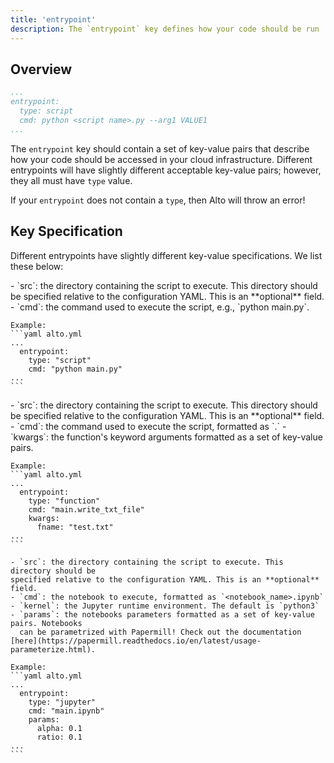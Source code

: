 ```yaml
---
title: 'entrypoint'
description: The `entrypoint` key defines how your code should be run
---
```


## Overview
  ```yaml alto.yml
  ...
  entrypoint:
    type: script
    cmd: python <script name>.py --arg1 VALUE1
  ...
  ```

  The `entrypoint` key should contain a set of key-value pairs that describe how your
  code should be accessed in your cloud infrastructure. Different entrypoints will have
  slightly different acceptable key-value pairs; however, they all must have `type`
  value.

  <Warning>If your `entrypoint` does not contain a `type`, then Alto will throw an error!</Warning>

## Key Specification

  Different entrypoints have slightly different key-value specifications. We list these
  below:

  <Accordion title="type: script">
    - `src`: the directory containing the script to execute. This directory should be
    specified relative to the configuration YAML. This is an **optional** field.
    - `cmd`: the command used to execute the script, e.g., `python main.py`.

    Example:
    ```yaml alto.yml
    ...
      entrypoint:
        type: "script"
        cmd: "python main.py"
    ...
    ```
  </Accordion>

  <Accordion title="type: function">
    - `src`: the directory containing the script to execute. This directory should be
    specified relative to the configuration YAML. This is an **optional** field.
    - `cmd`: the command used to execute the script, formatted as `<module_name>.<function_name>`
    - `kwargs`: the function's keyword arguments formatted as a set of key-value pairs.

    Example:
    ```yaml alto.yml
    ...
      entrypoint:
        type: "function"
        cmd: "main.write_txt_file"
        kwargs:
          fname: "test.txt"
    ...
    ```
  </Accordion>

  <Accordion title="type: jupyter">

    - `src`: the directory containing the script to execute. This directory should be
    specified relative to the configuration YAML. This is an **optional** field.
    - `cmd`: the notebook to execute, formatted as `<notebook_name>.ipynb`
    - `kernel`: the Jupyter runtime environment. The default is `python3`
    - `params`: the notebooks parameters formatted as a set of key-value pairs. Notebooks
      can be parametrized with Papermill! Check out the documentation [here](https://papermill.readthedocs.io/en/latest/usage-parameterize.html).

    Example:
    ```yaml alto.yml
    ...
      entrypoint:
        type: "jupyter"
        cmd: "main.ipynb"
        params:
          alpha: 0.1
          ratio: 0.1
    ...
    ```
  </Accordion>

